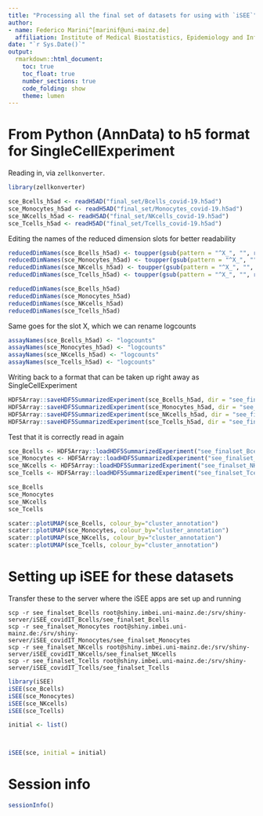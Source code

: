 ```yaml
---
title: "Processing all the final set of datasets for using with `iSEE`"
author:
- name: Federico Marini^[marinif@uni-mainz.de]
  affiliation: Institute of Medical Biostatistics, Epidemiology and Informatics ([IMBEI, Mainz](https://www.unimedizin-mainz.de/imbei/imbei/welcome-page.html?L=1))
date: "`r Sys.Date()`"
output: 
  rmarkdown::html_document:
    toc: true
    toc_float: true
    number_sections: true
    code_folding: show
    theme: lumen
---
```


# From Python (AnnData) to h5 format for SingleCellExperiment

Reading in, via `zellkonverter`.

```r
library(zellkonverter)

sce_Bcells_h5ad <- readH5AD("final_set/Bcells_covid-19.h5ad")
sce_Monocytes_h5ad <- readH5AD("final_set/Monocytes_covid-19.h5ad")
sce_NKcells_h5ad <- readH5AD("final_set/NKcells_covid-19.h5ad")
sce_Tcells_h5ad <- readH5AD("final_set/Tcells_covid-19.h5ad")
```

Editing the names of the reduced dimension slots for better readability

```r
reducedDimNames(sce_Bcells_h5ad) <- toupper(gsub(pattern = "^X_", "", reducedDimNames(sce_Bcells_h5ad)))
reducedDimNames(sce_Monocytes_h5ad) <- toupper(gsub(pattern = "^X_", "", reducedDimNames(sce_Monocytes_h5ad)))
reducedDimNames(sce_NKcells_h5ad) <- toupper(gsub(pattern = "^X_", "", reducedDimNames(sce_NKcells_h5ad)))
reducedDimNames(sce_Tcells_h5ad) <- toupper(gsub(pattern = "^X_", "", reducedDimNames(sce_Tcells_h5ad)))

reducedDimNames(sce_Bcells_h5ad) 
reducedDimNames(sce_Monocytes_h5ad) 
reducedDimNames(sce_NKcells_h5ad) 
reducedDimNames(sce_Tcells_h5ad) 
```

Same goes for the slot X, which we can rename logcounts

```r
assayNames(sce_Bcells_h5ad) <- "logcounts"
assayNames(sce_Monocytes_h5ad) <- "logcounts"
assayNames(sce_NKcells_h5ad) <- "logcounts"
assayNames(sce_Tcells_h5ad) <- "logcounts"
```


Writing back to a format that can be taken up right away as SingleCellExperiment

```r
HDF5Array::saveHDF5SummarizedExperiment(sce_Bcells_h5ad, dir = "see_finalset_Bcells", replace = TRUE)
HDF5Array::saveHDF5SummarizedExperiment(sce_Monocytes_h5ad, dir = "see_finalset_Monocytes", replace = TRUE)
HDF5Array::saveHDF5SummarizedExperiment(sce_NKcells_h5ad, dir = "see_finalset_NKcells", replace = TRUE)
HDF5Array::saveHDF5SummarizedExperiment(sce_Tcells_h5ad, dir = "see_finalset_Tcells", replace = TRUE)
```

Test that it is correctly read in again

```r
sce_Bcells <- HDF5Array::loadHDF5SummarizedExperiment("see_finalset_Bcells")
sce_Monocytes <- HDF5Array::loadHDF5SummarizedExperiment("see_finalset_Monocytes")
sce_NKcells <- HDF5Array::loadHDF5SummarizedExperiment("see_finalset_NKcells")
sce_Tcells <- HDF5Array::loadHDF5SummarizedExperiment("see_finalset_Tcells")

sce_Bcells
sce_Monocytes
sce_NKcells
sce_Tcells

scater::plotUMAP(sce_Bcells, colour_by="cluster_annotation")
scater::plotUMAP(sce_Monocytes, colour_by="cluster_annotation")
scater::plotUMAP(sce_NKcells, colour_by="cluster_annotation")
scater::plotUMAP(sce_Tcells, colour_by="cluster_annotation")
```

# Setting up iSEE for these datasets

Transfer these to the server where the iSEE apps are set up and running

```
scp -r see_finalset_Bcells root@shiny.imbei.uni-mainz.de:/srv/shiny-server/iSEE_covidIT_Bcells/see_finalset_Bcells
scp -r see_finalset_Monocytes root@shiny.imbei.uni-mainz.de:/srv/shiny-server/iSEE_covidIT_Monocytes/see_finalset_Monocytes
scp -r see_finalset_NKcells root@shiny.imbei.uni-mainz.de:/srv/shiny-server/iSEE_covidIT_NKcells/see_finalset_NKcells
scp -r see_finalset_Tcells root@shiny.imbei.uni-mainz.de:/srv/shiny-server/iSEE_covidIT_Tcells/see_finalset_Tcells
```


```r
library(iSEE)
iSEE(sce_Bcells)
iSEE(sce_Monocytes)
iSEE(sce_NKcells)
iSEE(sce_Tcells)
```


```r

initial <- list()



iSEE(sce, initial = initial)
```

# Session info {-}

```r
sessionInfo()
```


